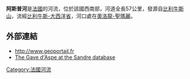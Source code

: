 {{coord|43|11|39|N|0|36|29|W|display=title}}

'''阿斯普河'''是[[法國|法國]]的河流，位於該國西南部，河道全長57公里，發源自[[比利牛斯山|比利牛斯山]]，流經[[比利牛斯-大西洋省|比利牛斯-大西洋省]]，河口處在[[奧洛龍-聖瑪麗|奧洛龍-聖瑪麗]]。

==外部連結==
*http://www.geoportail.fr {{Wayback|url=http://www.geoportail.fr/ |date=20101215171356 }}
*[http://sandre.eaufrance.fr/app/chainage/courdo/htm/Q6--0250.php?cg=Q6--0250 The Gave d'Aspe at the Sandre database] {{Wayback|url=http://sandre.eaufrance.fr/app/chainage/courdo/htm/Q6--0250.php?cg=Q6--0250 |date=20190713123345 }}

{{France-geo-stub}}
[[Category:法國河流|Category:法國河流]]